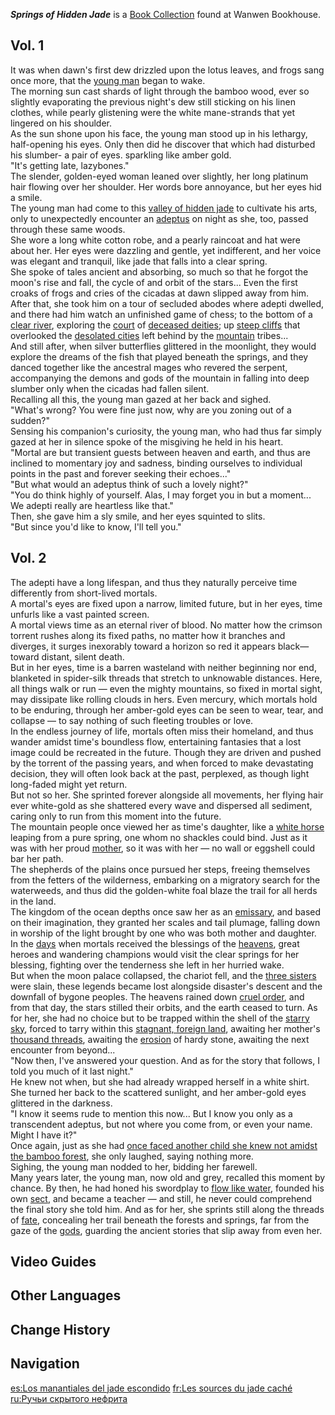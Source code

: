{{Book Collection Infobox
|image     = Book Springs of Hidden Jade.png
|quality   = 4
|region_lore = Liyue
|region_location =  Liyue
|volumes   = 2
|vol1      = Sold by [[Jifang]] at [[Wanwen Bookhouse]] in [[Liyue Harbor]]
|vol2      = Sold by Jifang at Wanwen Bookhouse in Liyue Harbor
}}
'''''Springs of Hidden Jade''''' is a [[Book Collection]] found at Wanwen Bookhouse.

==Vol. 1==
{{Description|What kind of passerby will the young man, lost in a secluded bamboo grove, meet along his way?}}

It was when dawn's first dew drizzled upon the lotus leaves, and frogs sang once more, that the [[Guhua|young man]] began to wake.<br>
The morning sun cast shards of light through the bamboo wood, ever so slightly evaporating the previous night's dew still sticking on his linen clothes, while pearly glistening were the white mane-strands that yet lingered on his shoulder.<br>
As the sun shone upon his face, the young man stood up in his lethargy, half-opening his eyes. Only then did he discover that which had disturbed his slumber- a pair of eyes. sparkling like amber gold.<br>
"It's getting late, lazybones."<br>
The slender, golden-eyed woman leaned over slightly, her long platinum hair flowing over her shoulder. Her words bore annoyance, but her eyes hid a smile.<br>
The young man had come to this [[Dunyu Ruins|valley of hidden jade]] to cultivate his arts, only to unexpectedly encounter an [[adeptus]] on night as she, too, passed through these same woods.<br>
She wore a long white cotton robe, and a pearly raincoat and hat were about her. Her eyes were dazzling and gentle, yet indifferent, and her voice was elegant and tranquil, like jade that falls into a clear spring.<br>
She spoke of tales ancient and absorbing, so much so that he forgot the moon's rise and fall, the cycle of and orbit of the stars... Even the first croaks of frogs and cries of the cicadas at dawn slipped away from him.<br>
After that, she took him on a tour of secluded abodes where adepti dwelled, and there had him watch an unfinished game of chess; to the bottom of a [[Bishui River|clear river]], exploring the [[Sal Terrae|court]] of [[Havria|deceased deities]]; up [[Glaze Peak|steep cliffs]] that overlooked the [[Lisha|desolated cities]] left behind by the [[The Chasm|mountain]] tribes...<br>
And still after, when silver butterflies glittered in the moonlight, they would explore the dreams of the fish that played beneath the springs, and they danced together like the ancestral mages who revered the serpent, accompanying the demons and gods of the mountain in falling into deep slumber only when the cicadas had fallen silent.<br>
Recalling all this, the young man gazed at her back and sighed.<br>
"What's wrong? You were fine just now, why are you zoning out of a sudden?"<br>
Sensing his companion's curiosity, the young man, who had thus far simply gazed at her in silence spoke of the misgiving he held in his heart.<br>
"Mortal are but transient guests between heaven and earth, and thus are inclined to momentary joy and sadness, binding ourselves to individual points in the past and forever seeking their echoes..."<br>
"But what would an adeptus think of such a lovely night?"<br>
"You do think highly of yourself. Alas, I may forget you in but a moment... We adepti really are heartless like that."<br>
Then, she gave him a sly smile, and her eyes squinted to slits.<br>
"But since you'd like to know, I'll tell you." 

==Vol. 2==
{{Description|What kind of passerby will the young man, lost in a secluded bamboo grove, meet along his way?}}
The adepti have a long lifespan, and thus they naturally perceive time differently from short-lived mortals.<br>
A mortal's eyes are fixed upon a narrow, limited future, but in her eyes, time unfurls like a vast painted screen.<br>
A mortal views time as an eternal river of blood. No matter how the crimson torrent rushes along its fixed paths, no matter how it branches and diverges, it surges inexorably toward a horizon so red it appears black— toward distant, silent death.<br>
But in her eyes, time is a barren wasteland with neither beginning nor end, blanketed in spider-silk threads that stretch to unknowable distances. Here, all things walk or run — even the mighty mountains, so fixed in mortal sight, may dissipate like rolling clouds in hers. Even mercury, which mortals hold to be enduring, through her amber-gold eyes can be seen to wear, tear, and collapse — to say nothing of such fleeting troubles or love.<br>
In the endless journey of life, mortals often miss their homeland, and thus wander amidst time's boundless flow, entertaining fantasies that a lost image could be recreated in the future. Though they are driven and pushed by the torrent of the passing years, and when forced to make devastating decision, they will often look back at the past, perplexed, as though light long-faded might yet return.<br>
But not so her. She sprinted forever alongside all movements, her flying hair ever white-gold as she shattered every wave and dispersed all sediment, caring only to run from this moment into the future.<br>
The mountain people once viewed her as time's daughter, like a [[Eight Adepts|white horse]] leaping from a pure spring, one whom no shackles could bind. Just as it was with her proud [[Istaroth|mother]], so it was with her — no wall or eggshell could bar her path.<br>
The shepherds of the plains once pursued her steps, freeing themselves from the fetters of the wilderness, embarking on a migratory search for the waterweeds, and thus did the golden-white foal blaze the trail for all herds in the land.<br>
The kingdom of the ocean depths once saw her as an [[Angel|emissary]], and based on their imagination, they granted her scales and tail plumage, falling down in worship of the light brought by one who was both mother and daughter.<br>
In the [[Timeline#The_First_Era|days]] when mortals received the blessings of the [[Celestia|heavens]], great heroes and wandering champions would visit the clear springs for her blessing, fighting over the tenderness she left in her hurried wake.<br>
But when the moon palace collapsed, the chariot fell, and the [[Aria, Sonnet and Canon|three sisters]] were slain, these legends became lost alongside disaster's descent and the downfall of bygone peoples. The heavens rained down [[Celestial Nail|cruel order]], and from that day, the stars stilled their orbits, and the earth ceased to turn.
As for her, she had no choice but to be trapped within the shell of the [[False Sky|starry sky]], forced to tarry within this [[Liyue|stagnant, foreign land]], awaiting her mother's [[Thousand Winds|thousand threads]], awaiting the [[erosion]] of hardy stone, awaiting the next encounter from beyond...<br>

"Now then, I've answered your question. And as for the story that follows, I told you much of it last night."<br>
He knew not when, but she had already wrapped herself in a white shirt. She turned her back to the scattered sunlight, and her amber-gold eyes glittered in the darkness.<br>
"I know it seems rude to mention this now... But I know you only as a transcendent adeptus, but not where you come from, or even your name. Might I have it?"<br>
Once again, just as she had [[Moonlit Bamboo Forest|once faced another child she knew not amidst the bamboo forest]], she only laughed, saying nothing more.<br>
Sighing, the young man nodded to her, bidding her farewell.<br>
Many years later, the young man, now old and grey, recalled this moment by chance. By then, he had honed his swordplay to [[Guhua Sword: Raincutter|flow like water]], founded his own [[Guhua Clan|sect]], and became a teacher — and still, he never could comprehend the final story she told him. And as for her, she sprints still along the threads of [[Fortuna|fate]], concealing her trail beneath the forests and springs, far from the gaze of the [[God|gods]], guarding the ancient stories that slip away from even her.

==Video Guides==
{{EVT
|video1   = https://youtu.be/KBWMH4bO8kw
|caption1 = "Springs of Hidden Jade" series location
}}

==Other Languages==
{{Other Languages
|en       = Springs of Hidden Jade
|zhs      = 隐玉之泉
|zhs_rm   = 
|zht      = 隱玉之泉
|zht_rm   = 
|zh_tl    = 
|ja       = 隠玉の泉
|ja_rm    = 
|ja_tl    = 
|ko       = 옥이 숨은 샘
|ko_tl    = 
|es       = Los manantiales del jade escondido
|es_tl    = The Springs of the Hidden Jade
|fr       = Les sources du jade caché
|fr_tl    = The Springs of the Hidden Jade
|ru       = Ручьи скрытого нефрита.
|ru_tl    = 
|th       = น้ำพุแห่งหยกอำพราง
|th_rm    = 
|th_tl    = 
|vi       = Suối Ẩn Trong Ngọc
|vi_tl    = 
|de       = Quelle der verborgenen Jade
|de_tl    = 
|id       = Sumber Air Giok Tersembunyi
|id_tl    = 
|pt       = Fontes de Jade Oculta
|pt_tl    = 
|tr       = Gizli Yeşim Pınarları
|tr_tl    = 
|it       = Sorgenti di giada nascosta
|it_tl    = Springs of Hidden Jade
}}

==Change History==
{{Change History|5.2}}

==Navigation==
{{Book Navbox|Liyue}}

[[es:Los manantiales del jade escondido]]
[[fr:Les sources du jade caché]]
[[ru:Ручьи скрытого нефрита]]
